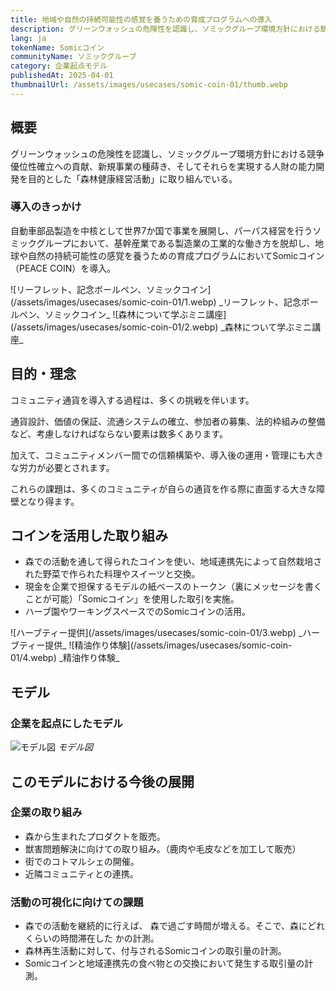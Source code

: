 ```yaml
---
title: 地域や自然の持続可能性の感覚を養うための育成プログラムへの導入
description: グリーンウォッシュの危険性を認識し、ソミックグループ環境方針における競争優位性確立への貢献、新規事の種蒔き、そしてそれらを実現する人財の能力開発を目的とした「森林健康経営活動」に取り組んでいる。
lang: ja
tokenName: Somicコイン
communityName: ソミックグループ
category: 企業起点モデル
publishedAt: 2025-04-01
thumbnailUrl: /assets/images/usecases/somic-coin-01/thumb.webp
---
```


## 概要

グリーンウォッシュの危険性を認識し、ソミックグループ環境方針における競争優位性確立への貢献、新規事業の種蒔き、そしてそれらを実現する人財の能力開発を目的とした「森林健康経営活動」に取り組んでいる。

### 導入のきっかけ

自動車部品製造を中核として世界7か国で事業を展開し、パーパス経営を行うソミックグループにおいて、基幹産業である製造業の工業的な働き方を脱却し、地球や自然の持続可能性の感覚を養うための育成プログラムにおいてSomicコイン（PEACE COIN）を導入。

<Col>
  <Flex>
    ![リーフレット、記念ボールペン、ソミックコイン](/assets/images/usecases/somic-coin-01/1.webp)
    _リーフレット、記念ボールペン、ソミックコイン_
  </Flex>
  <Flex>
    ![森林について学ぶミニ講座](/assets/images/usecases/somic-coin-01/2.webp)
    _森林について学ぶミニ講座_
  </Flex>
</Col>

## 目的・理念

コミュニティ通貨を導入する過程は、多くの挑戦を伴います。

通貨設計、価値の保証、流通システムの確立、参加者の募集、法的枠組みの整備など、考慮しなければならない要素は数多くあります。

加えて、コミュニティメンバー間での信頼構築や、導入後の運用・管理にも大きな労力が必要とされます。

これらの課題は、多くのコミュニティが自らの通貨を作る際に直面する大きな障壁となり得ます。

## コインを活用した取り組み

- 森での活動を通して得られたコインを使い、地域連携先によって自然栽培された野菜で作られた料理やスイーツと交換。
- 現金を企業で担保するモデルの紙ベースのトークン（裏にメッセージを書くことが可能）「Somicコイン」を使用した取引を実施。
- ハーブ園やワーキングスペースでのSomicコインの活用。

<Col>
  <Flex>
    ![ハーブティー提供](/assets/images/usecases/somic-coin-01/3.webp)
    _ハーブティー提供_
  </Flex>
  <Flex>
    ![精油作り体験](/assets/images/usecases/somic-coin-01/4.webp)
    _精油作り体験_
  </Flex>
</Col>

## モデル

### 企業を起点にしたモデル

![モデル図](/assets/images/usecases/somic-coin-01/5.webp)
_モデル図_

## このモデルにおける今後の展開

### 企業の取り組み

- 森から生まれたプロダクトを販売。
- 獣害問題解決に向けての取り組み。（鹿肉や毛皮などを加工して販売）
- 街でのコトマルシェの開催。
- 近隣コミュニティとの連携。

### 活動の可視化に向けての課題

- 森での活動を継続的に行えば、 森で過ごす時間が増える。そこで、森にどれくらいの時間滞在した かの計測。
- 森林再生活動に対して、付与されるSomicコインの取引量の計測。
- Somicコインと地域連携先の食べ物との交換において発生する取引量の計測。
